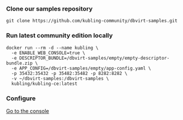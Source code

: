 
<Steps>

### Clone our samples repository

```shell copy
git clone https://github.com/kubling-community/dbvirt-samples.git
```

### Run latest community edition locally

```shell copy
docker run --rm -d --name kubling \
  -e ENABLE_WEB_CONSOLE=true \
  -e DESCRIPTOR_BUNDLE=/dbvirt-samples/empty/empty-descriptor-bundle.zip \
  -e APP_CONFIG=/dbvirt-samples/empty/app-config.yaml \
  -p 35432:35432 -p 35482:35482 -p 8282:8282 \
  -v ~/dbvirt-samples:/dbvirt-samples \
  kubling/kubling-ce:latest
```

### Configure
[Go to the console](http://localhost:8282/console "target=_blank")

</Steps>